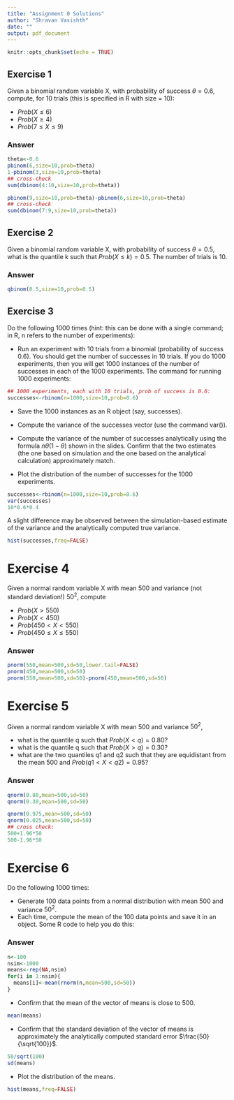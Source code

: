 ```yaml
---
title: "Assignment 0 Solutions"
author: "Shravan Vasishth"
date: ""
output: pdf_document
---
```


```r
knitr::opts_chunk$set(echo = TRUE)
```

## Exercise 1

Given a binomial random variable X, with probability of success $\theta = 0.6$, compute, for 10 trials (this is specified in R with size = 10):

- $Prob(X\leq 6)$
- $Prob(X\geq 4)$
- $Prob(7 \leq  X \leq 9)$

### Answer

```r
theta<-0.6
pbinom(6,size=10,prob=theta)
1-pbinom(3,size=10,prob=theta)
## cross-check
sum(dbinom(4:10,size=10,prob=theta))

pbinom(9,size=10,prob=theta)-pbinom(6,size=10,prob=theta)
## cross-check
sum(dbinom(7:9,size=10,prob=theta))
```

## Exercise 2

Given a binomial random variable X, with probability of success $\theta = 0.5$, what is the quantile k such that $Prob(X\leq k) = 0.5$. The number of trials is 10.

### Answer

```r
qbinom(0.5,size=10,prob=0.5)
```

## Exercise 3

Do the following 1000 times (hint: this can be done with a single command; in R, n refers to the number of experiments): 

- Run an experiment with 10 trials from a binomial (probability of success 0.6). You should get the number of successes in 10 trials. If you do 1000 experiments, then you will get 1000 instances of the number of successes in each of the 1000 experiments. The command for running 1000 experiments:

```r
## 1000 experiments, each with 10 trials, prob of success is 0.6:
successes<-rbinom(n=1000,size=10,prob=0.6)
```

- Save the 1000 instances as an R object (say, successes).
- Compute the variance of the successes vector (use the command var()).


- Compute the variance of the number of successes analytically using the formula $n \theta (1-\theta)$ shown in the slides. Confirm that the two estimates (the one based on simulation and the one based on the analytical calculation) approximately match.


- Plot the distribution of the number of successes for the 1000 experiments.


```r
successes<-rbinom(n=1000,size=10,prob=0.6)
var(successes)
10*0.6*0.4
```

A slight difference may be observed between the simulation-based estimate of the variance and the analytically computed true variance.


```r
hist(successes,freq=FALSE)
```

# Exercise 4

Given a normal random variable X with mean 500 and variance (not standard deviation!) $50^2$, compute

- $Prob(X>550)$
- $Prob(X<450)$
- $Prob(450<X<550)$
- $Prob(450\leq X\leq 550)$

### Answer

```r
pnorm(550,mean=500,sd=50,lower.tail=FALSE)
pnorm(450,mean=500,sd=50)
pnorm(550,mean=500,sd=50)-pnorm(450,mean=500,sd=50)
```

# Exercise 5

Given a normal random variable X with mean 500 and variance $50^2$, 

- what is the quantile q such that $Prob(X<q) = 0.80$?
- what is the quantile q such that $Prob(X>q) = 0.30$?
- what are the two quantiles q1 and q2 such that they are equidistant from the mean 500 and $Prob(q1<X<q2)=0.95$?

### Answer

```r
qnorm(0.80,mean=500,sd=50)
qnorm(0.30,mean=500,sd=50)

qnorm(0.975,mean=500,sd=50)
qnorm(0.025,mean=500,sd=50)
## cross check:
500+1.96*50
500-1.96*50
```

# Exercise 6

Do the following 1000 times:

- Generate 100 data points from a normal distribution with mean 500 and variance
$50^2$.
- Each time, compute the mean of the 100 data points and save it in an object. Some R code to help you do this:

### Answer

```r
n<-100
nsim<-1000
means<-rep(NA,nsim)
for(i in 1:nsim){
  means[i]<-mean(rnorm(n,mean=500,sd=50))
}
```
- Confirm that the mean of the vector of means is close to 500.

```r
mean(means)
```

- Confirm that the standard deviation of the vector of means is approximately the analytically computed standard error $\frac{50}{\sqrt{100}}$. 

```r
50/sqrt(100)
sd(means)
```


- Plot the distribution of the means.

```r
hist(means,freq=FALSE)
```